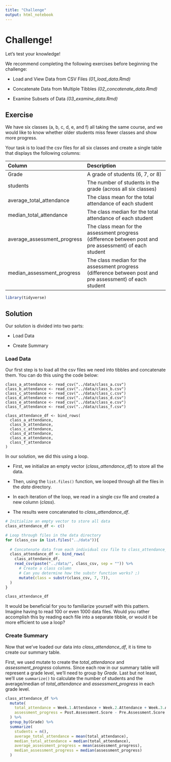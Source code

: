 ```yaml
---
title: "Challenge"
output: html_notebook
---
```


# Challenge!

Let's test your knowledge!

We recommend completing the following exercises before beginning the challenge:

-   Load and View Data from CSV Files *(01_load_data.Rmd)*

-   Concatenate Data from Multiple Tibbles *(02_concatenate_data.Rmd)*

-   Examine Subsets of Data *(03_examine_data.Rmd)*

## Exercise

We have six classes (a, b, c, d, e, and f) all taking the same course, and we would like to know whether older students miss fewer classes and show more progress.

Your task is to load the csv files for all six classes and create a single table that displays the following columns:

| Column                      | Description                                                                                               |
|:----------------------------|:----------------------------------------------------------------------------------------------------------|
| Grade                       | A grade of students (6, 7, or 8)                                                                          |
| students                    | The number of students in the grade (across all six classes)                                              |
| average_total_attendance    | The class mean for the total attendance of each student                                                   |
| median_total_attendance     | The class median for the total attendance of each student                                                 |
| average_assessment_progress | The class mean for the assessment progress (difference between post and pre assessment) of each student   |
| median_assessment_progress  | The class median for the assessment progress (difference between post and pre assessment) of each student |

```r
library(tidyverse)
```

## Solution

Our solution is divided into two parts:

-   Load Data

-   Create Summary

### Load Data

Our first step is to load all the csv files we need into tibbles and concatenate them. You can do this using the code below:

    class_a_attendance <- read_csv("../data/class_a.csv")
    class_b_attendance <- read_csv("../data/class_b.csv")
    class_c_attendance <- read_csv("../data/class_c.csv")
    class_d_attendance <- read_csv("../data/class_d.csv")
    class_e_attendance <- read_csv("../data/class_e.csv")
    class_f_attendance <- read_csv("../data/class_f.csv")

    class_attendance_df <- bind_rows(
      class_a_attendance,
      class_b_attendance,
      class_c_attendance,
      class_d_attendance,
      class_e_attendance,
      class_f_attendance
    )

In our solution, we did this using a loop.

-   First, we initialize an empty vector (*class_attendance_df*) to store all the data.

-   Then, using the `list.files()` function, we looped through all the files in the *data* directory.

-   In each iteration of the loop, we read in a single csv file and created a new column (*class*).

-   The results were concatenated to *class_attendance_df*.

```r

# Initialize an empty vector to store all data
class_attendance_df <- c()

# Loop through files in the data directory
for (class_csv in list.files("../data")){
  
  # Concatenate data from each individual csv file to class_attendance_df
  class_attendance_df <- bind_rows(
    class_attendance_df,
    read_csv(paste("../data/", class_csv, sep = "")) %>% 
      # Create a class column
      # Can you determine how the substr function works? ;)
      mutate(class = substr(class_csv, 7, 7)),
  )
}

class_attendance_df
```

It would be beneficial for you to familiarize yourself with this pattern. Imagine having to read 100 or even 1000 data files. Would you rather accomplish this by reading each file into a separate tibble, or would it be more efficient to use a loop?

### Create Summary

Now that we've loaded our data into *class_attendance_df*, it is time to create our summary table.

First, we used mutate to create the *total_attendance* and *assessment_progress* columns. Since each row in our summary table will represent a grade level, we'll need to group by *Grade*. Last but not least, we'll use `summarize()` to calculate the number of students and the average/median of *total_attendance* and *assessment_progress* in each grade level.

```r
class_attendance_df %>%
  mutate(
    total_attendance = Week.1.Attendance + Week.2.Attendance + Week.3.Attendance + Week.4.Attendance + Week.5.Attendance,
    assessment_progress = Post.Assessment.Score - Pre.Assessment.Score
  ) %>%
  group_by(Grade) %>%
  summarize(
    students = n(),
    average_total_attendance = mean(total_attendance),
    median_total_attendance = median(total_attendance),
    average_assessment_progress = mean(assessment_progress),
    median_assessment_progress = median(assessment_progress)
  )
```
